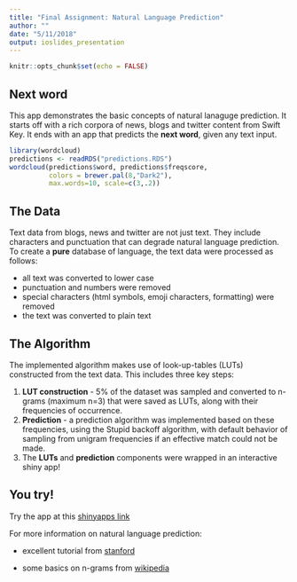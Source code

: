 ```yaml
---
title: "Final Assignment: Natural Language Prediction"
author: ""
date: "5/11/2018"
output: ioslides_presentation
---
```


```r
knitr::opts_chunk$set(echo = FALSE)
```

## Next word

This app demonstrates the basic concepts of natural lanaguge prediction. It starts off
with a rich corpora of news, blogs and twitter content from Swift Key. It ends with an app
that predicts the **next word**, given any text input. 
```r
library(wordcloud)
predictions <- readRDS("predictions.RDS")
wordcloud(predictions$word, predictions$freqscore, 
          colors = brewer.pal(8,"Dark2"),
          max.words=10, scale=c(3,.2))
```


## The Data
Text data from blogs, news and twitter are not just text. They include characters and punctuation that can degrade natural language prediction. To create a **pure** database of language, the text data were processed as follows:

- all text was converted to lower case  
- punctuation and numbers were removed
- special characters (html symbols, emoji characters, formatting) were removed
- the text was converted to plain text


## The Algorithm
The implemented algorithm makes use of look-up-tables (LUTs) constructed from the text data. This includes three key steps:

1. **LUT construction** - 5% of the dataset was sampled and converted to n-grams (maximum n=3) that were saved as LUTs, along with their frequencies of occurrence.
2. **Prediction** - a prediction algorithm was implemented based on these frequencies, using the Stupid backoff algorithm, with default behavior of sampling from unigram frequencies if an effective match could not be made.
3. The **LUTs** and **prediction** components were wrapped in an interactive shiny app!

## You try!

Try the app at this [shinyapps link](https://alenarto.shinyapps.io/shinyapp/)  

For more information on natural language prediction:

- excellent tutorial from [stanford](https://cs.stanford.edu/people/eroberts/courses/soco/projects/2004-05/nlp/techniques_word.html)  

- some basics on n-grams from [wikipedia](https://en.wikipedia.org/wiki/N-gram)

